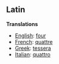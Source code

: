 ==Latin==

'''Translations'''

*[[English]]: [[four]]
*[[French]]: [[quattre]]
*[[Greek]]: [[tessera]]
*[[Italian]]: [[quattro]]